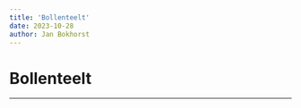 ```yaml
---
title: 'Bollenteelt'
date: 2023-10-28
author: Jan Bokhorst
---
```


# Bollenteelt



---






       







